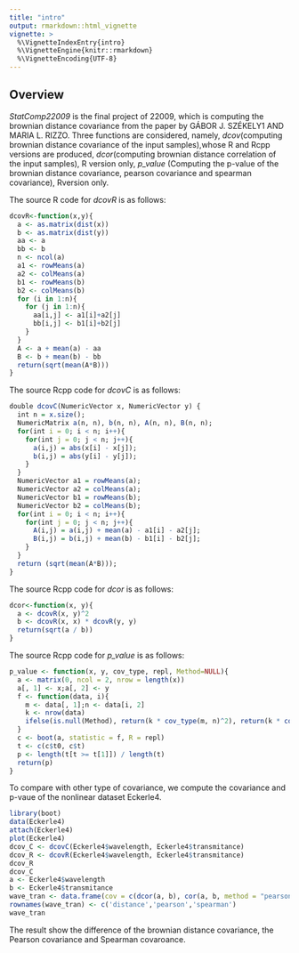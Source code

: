 ```yaml
---
title: "intro"
output: rmarkdown::html_vignette
vignette: >
  %\VignetteIndexEntry{intro}
  %\VignetteEngine{knitr::rmarkdown}
  %\VignetteEncoding{UTF-8}
---
```


## Overview
_StatComp22009_ is the final project of 22009, which is computing the brownian distance covariance from the paper <BROWNIAN DISTANCE COVARIANCE>  by GÁBOR J. SZÉKELY1 AND MARIA L. RIZZO. Three functions are considered, namely, _dcov_(computing brownian distance covariance of the input samples),whose R and Rcpp versions are produced, _dcor_(computing brownian distance correlation of the input samples), R version only, _p_value_ (Computing the p-value of the brownian distance covariance, pearson covariance and spearman covariance), Rversion only.

The source R code for _dcovR_ is as follows:
```r
dcovR<-function(x,y){
  a <- as.matrix(dist(x))
  b <- as.matrix(dist(y))
  aa <- a
  bb <- b
  n <- ncol(a)
  a1 <- rowMeans(a)
  a2 <- colMeans(a)
  b1 <- rowMeans(b)
  b2 <- colMeans(b)
  for (i in 1:n){
    for (j in 1:n){
      aa[i,j] <- a1[i]+a2[j]
      bb[i,j] <- b1[i]+b2[j]
    }
  }
  A <- a + mean(a) - aa
  B <- b + mean(b) - bb
  return(sqrt(mean(A*B)))
}
```

The source Rcpp code for _dcovC_ is as follows:
```r
double dcovC(NumericVector x, NumericVector y) {
  int n = x.size();
  NumericMatrix a(n, n), b(n, n), A(n, n), B(n, n);
  for(int i = 0; i < n; i++){
    for(int j = 0; j < n; j++){
      a(i,j) = abs(x[i] - x[j]);
      b(i,j) = abs(y[i] - y[j]);
    }
  }
  NumericVector a1 = rowMeans(a);
  NumericVector a2 = colMeans(a);
  NumericVector b1 = rowMeans(b);
  NumericVector b2 = colMeans(b);
  for(int i = 0; i < n; i++){
    for(int j = 0; j < n; j++){
      A(i,j) = a(i,j) + mean(a) - a1[i] - a2[j];
      B(i,j) = b(i,j) + mean(b) - b1[i] - b2[j];
    }
  }
  return (sqrt(mean(A*B)));
}

```

The source Rcpp code for _dcor_ is as follows:
```r
dcor<-function(x, y){
  a <- dcovR(x, y)^2
  b <- dcovR(x, x) * dcovR(y, y)
  return(sqrt(a / b))
}
```

The source Rcpp code for _p_value_ is as follows:
```r
p_value <- function(x, y, cov_type, repl, Method=NULL){
  a <- matrix(0, ncol = 2, nrow = length(x))
  a[, 1] <- x;a[, 2] <- y
  f <- function(data, i){
    m <- data[, 1];n <- data[i, 2]
    k <- nrow(data)
    ifelse(is.null(Method), return(k * cov_type(m, n)^2), return(k * cov_type(m, n, method = Method)^2))
  }
  c <- boot(a, statistic = f, R = repl)
  t <- c(c$t0, c$t)
  p <- length(t[t >= t[1]]) / length(t)
  return(p)
}
```

To compare with other type of covariance, we compute the covariance and p-vaue of the nonlinear dataset Eckerle4.
```r
library(boot)
data(Eckerle4)
attach(Eckerle4)
plot(Eckerle4)
dcov_C <- dcovC(Eckerle4$wavelength, Eckerle4$transmitance)
dcov_R <- dcovR(Eckerle4$wavelength, Eckerle4$transmitance)
dcov_R
dcov_C
a <- Eckerle4$wavelength
b <- Eckerle4$transmitance
wave_tran <- data.frame(cov = c(dcor(a, b), cor(a, b, method = "pearson"), cor(a, b, method = "spearman")), pvalue = c(p_value(a, b, dcovR, repl = 999),p_value(a, b, cov, repl = 999, Method = "pearson"), p_value(a, b, cov, repl = 999, Method = "spearman")))
rownames(wave_tran) <- c('distance','pearson','spearman')
wave_tran
```

The result show the difference of the brownian distance covariance, the Pearson covariance and Spearman covaroance.